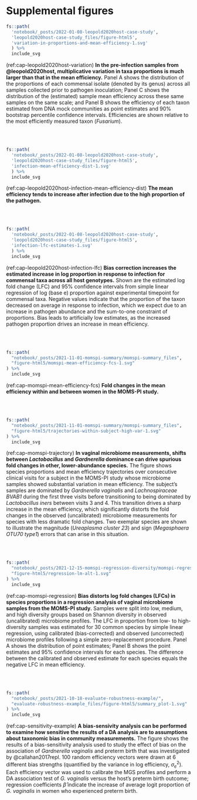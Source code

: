 # Supplemental figures

<!-- Case studies: leopold2020host -->

```r
fs::path(
  'notebook/_posts/2022-01-08-leopold2020host-case-study',
  'leopold2020host-case-study_files/figure-html5',
  'variation-in-proportions-and-mean-efficiency-1.svg'
  ) %>%
  include_svg
```

(ref:cap-leopold2020host-variation) **In the pre-infection samples from @leopold2020host, multiplicative variation in taxa proportions is much larger than that in the mean efficiency.** Panel A shows the distribution of the proportions of each commensal isolate (denoted by its genus) across all samples collected prior to pathogen inoculation; Panel C shows the distribution of the (estimated) sample mean efficiency across these same samples on the same scale; and Panel B shows the efficiency of each taxon estimated from DNA mock communities as point estimates and 90% bootstrap percentile confidence intervals. Efficiencies are shown relative to the most efficiently measured taxon (_Fusarium_).

<br><br>

```r
fs::path(
  'notebook/_posts/2022-01-08-leopold2020host-case-study',
  'leopold2020host-case-study_files/figure-html5',
  'infection-mean-efficiency-dist-1.svg'
  ) %>%
  include_svg
```

(ref:cap-leopold2020host-infection-mean-efficiency-dist) **The mean efficiency tends to increase after infection due to the high proportion of the pathogen.**

<br><br>

```r
fs::path(
  'notebook/_posts/2022-01-08-leopold2020host-case-study',
  'leopold2020host-case-study_files/figure-html5',
  'infection-lfc-estimates-1.svg'
  ) %>%
  include_svg
```

(ref:cap-leopold2020host-infection-lfc) **Bias correction increases the estimated increase in log proportion in response to infection for commensal taxa across all host genotypes.** Shown are the estimated log fold change (LFC) and 95% confidence intervals from simple linear regression of log (base e) proportion against experimental timepoint for commensal taxa. Negative values indicate that the proportion of the taxon decreased on average in response to infection, which we expect due to an increase in pathogen abundance and the sum-to-one constraint of proportions. Bias leads to artificially low estimates, as the increased pathogen proportion drives an increase in mean efficiency.

<br><br>

<!-- Case study: MOMSPI -->

```r
fs::path(
  "notebook/_posts/2021-11-01-momspi-summary/momspi-summary_files", 
  "figure-html5/momspi-mean-efficiency-fcs-1.svg"
) %>%
  include_svg
```

(ref:cap-momspi-mean-efficiency-fcs) **Fold changes in the mean efficiency within and between women in the MOMS-PI study.**

<br><br>

```r
fs::path(
  "notebook/_posts/2021-11-01-momspi-summary/momspi-summary_files", 
  "figure-html5/trajectories-within-subject-high-var-1.svg"
) %>%
  include_svg
```

(ref:cap-momspi-trajectory) **In vaginal microbiome measurements, shifts between _Lactobacillus_ and _Gardnerella_ dominance can drive spurious fold changes in other, lower-abundance species.** The figure shows species proportions and mean efficiency trajectories over consecutive clinical visits for a subject in the MOMS-PI study whose microbiome samples showed substantial variation in mean efficiency. The subject's samples are dominated by _Gardnerella vaginalis_ and _Lachnospiraceae BVAB1_ during the first three visits before transitioning to being dominated by _Lactobacillus iners_ between visits 3 and 4. This transition drives a sharp increase in the mean efficiency, which significantly distorts the fold changes in the observed (uncalibrated) microbiome measurements for species with less dramatic fold changes. Two exemplar species are shown to illustrate the magnitude (_Ureaplasma cluster 23_) and sign (_Megasphaera OTU70 type1_) errors that can arise in this situation.

<br><br>

```r
fs::path(
  "notebook/_posts/2021-12-15-momspi-regression-diversity/momspi-regression-diversity_files", 
  "figure-html5/regression-lm-alt-1.svg"
) %>%
  include_svg
```

(ref:cap-momspi-regression) **Bias distorts log fold changes (LFCs) in species proportions in a regression analysis of vaginal microbiome samples from the MOMS-PI study.** Samples were split into low, medium, and high diversity groups based on Shannon diversity in observed (uncalibrated) microbiome profiles. The LFC in proportion from low- to high-diversity samples was estimated for 30 common species by simple linear regression, using calibrated (bias-corrected) and observed (uncorrected) microbiome profiles following a simple zero-replacement procedure. Panel A shows the distribution of point estimates; Panel B shows the point estimates and 95% confidence intervals for each species. The difference between the calibrated and observed estimate for each species equals the negative LFC in mean efficiency.

<br><br>

<!-- Solutions -->

```r
fs::path(
  "notebook/_posts/2021-10-18-evaluate-robustness-example/",
  "evaluate-robustness-example_files/figure-html5/summary_plot-1.svg"
) %>%
  include_svg
```

(ref:cap-sensitivity-example) **A bias-sensivity analysis can be performed to examine how sensitive the results of a DA analysis are to assumptions about taxonomic bias in community measurements.** The figure shows the results of a bias-sensitivity analysis used to study the effect of bias on the association of _Gardnerella vaginalis_ and preterm birth that was investigated by @callahan2017repl. 100 random efficiency vectors were drawn at 6 different bias strengths (quantified by the variance in log efficiency, $\sigma_{e}^{2}$). Each efficiency vector was used to calibrate the MGS profiles and perform a DA association test of _G. vaginalis_ versus the host's preterm birth outcome; regression coefficients $\hat \beta$ indicate the increase of average logit proportion of  _G. vaginalis_ in women who experienced preterm birth.

